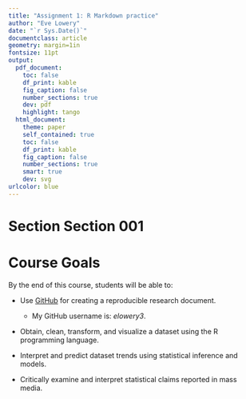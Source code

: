 ```yaml
---
title: "Assignment 1: R Markdown practice"
author: "Eve Lowery"
date: "`r Sys.Date()`"
documentclass: article
geometry: margin=1in
fontsize: 11pt
output:
  pdf_document:
    toc: false
    df_print: kable
    fig_caption: false
    number_sections: true
    dev: pdf
    highlight: tango
  html_document:
    theme: paper
    self_contained: true
    toc: false
    df_print: kable
    fig_caption: false
    number_sections: true
    smart: true
    dev: svg
urlcolor: blue
---
```


<!-- Write your Markdown below this line --> # Section  **Section 001**  
# Course Goals  
By the end of this course, students will be able to:  

* Use [GitHub](https://github.com/) for creating a reproducible research document.  
    
    + My GitHub username is: *elowery3*.

* Obtain, clean, transform, and visualize a dataset using the R programming language.

* Interpret and predict dataset trends using statistical inference and models.

* Critically examine and interpret statistical claims reported in mass media.  
